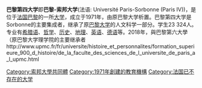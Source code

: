 {{Distinguish|索邦大学}}
{{multiple issues|
{{expand|time=2016-12-05T05:33:58+00:00}}
{{refimprove|time=2016-12-05T05:33:58+00:00}}
{{update|time=2016-12-05T05:33:58+00:00}}
}}
{{Infobox university
| name              = 巴黎-索邦大學
| native_name       = Université Paris-Sorbonne

| image_alt         = 
| caption           = 
| latin_name        = 
| motto             = Hic et ubique terrarum (Latin)
| mottoeng          = Here and anywhere on Earth
| established       = 1971, 繼承了[[巴黎大學|巴黎大學]] (est. 1253)
| closed            = 2018
| type              = [[公立大學|公立]]
| budget            = [[€|€]]120,800,000, including salaries<ref>{{cite web |author=Agence d'évaluation de la recherche et de l'enseignement supérieur |url=http://www.aeres-evaluation.fr/content/download/13285/185974/file/AERES-S1-Paris4.pdf |title=Rapport d'évaluation de l'Université Paris-Sorbonne — Paris IV |date=November 2009 |page=6 |format=PDF |access-date=2012-05-12 |archive-url=https://web.archive.org/web/20120328023659/http://www.aeres-evaluation.fr/content/download/13285/185974/file/AERES-S1-Paris4.pdf |archive-date=2012-03-28 |dead-url=yes }}</ref> ([[€|€]]684,000,000 with PRES Sorbonne Universités)
| chancellor        = Maurice Quénet
| president         = Barthélémy Jobert
| academic_staff    = 1,300
| administrative_staff  = 774
| students          = 23,505
| undergrad         = 13,900
| postgrad          = 6,916
| doctoral          = 2,508
| other             = 
| city              = [[Paris|Paris]]
| country           = [[France|France]]
| coor              = {{coord|48|50|55|N|2|20|34|E|region:FR-J_type:landmark_source:kolossus-dewiki|display=inline,title}}
| campus            = 12 urban campuses around Paris under direct control
| colours           = 
| affiliations      =
| website           = [http://lettres.sorbonne-universite.fr Université Sorbonne]
| logo              = 
| footnotes         = 
}}

{{巴黎大学}}
'''巴黎第四大学'''即'''巴黎-索邦大学'''(法语: Université Paris-Sorbonne (Paris IV))，是位于[[法国|法国]][[巴黎|巴黎]]的一所[[大学|大学]]，成立于1971年，由原巴黎大学析置。巴黎第四大学是Sorbonne的主要集成者，继承了原[[巴黎大学|巴黎大学]]的人文科学一部分。学生23 324人。专业有[[希腊语|希腊语]]、[[哲学|哲学]]、[[历史|历史]]、[[地理|地理]]、[[英语|英语]]、[[德语|德语]]等。2018年，與巴黎第六大學（原巴黎大学理学院的主要继承者http://www.upmc.fr/fr/universite/histoire_et_personnalites/formation_superieure_900_d_histoire/de_la_faculte_des_sciences_de_l_universite_de_paris_a_l_upmc.html {{Wayback|url=http://www.upmc.fr/fr/universite/histoire_et_personnalites/formation_superieure_900_d_histoire/de_la_faculte_des_sciences_de_l_universite_de_paris_a_l_upmc.html |date=20171227235454 }}
[[Category:索邦大學共同體|Category:索邦大學共同體]]
[[Category:1971年創建的教育機構|Category:1971年創建的教育機構]]
[[Category:法国已不存在的大学|Category:法国已不存在的大学]]